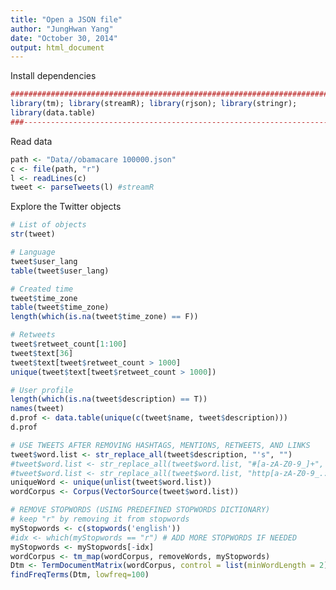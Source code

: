```yaml
---
title: "Open a JSON file"
author: "JungHwan Yang"
date: "October 30, 2014"
output: html_document
---
```


Install dependencies

```r
###############################################################################
library(tm); library(streamR); library(rjson); library(stringr); 
library(data.table)
###-------------------------------------------------------------------------###
```

Read data

```r
path <- "Data//obamacare 100000.json"
c <- file(path, "r")
l <- readLines(c)
tweet <- parseTweets(l) #streamR
```

Explore the Twitter objects

```r
# List of objects
str(tweet)

# Language
tweet$user_lang
table(tweet$user_lang)

# Created time
tweet$time_zone
table(tweet$time_zone)
length(which(is.na(tweet$time_zone) == F))

# Retweets
tweet$retweet_count[1:100]
tweet$text[36]
tweet$text[tweet$retweet_count > 1000]
unique(tweet$text[tweet$retweet_count > 1000])

# User profile
length(which(is.na(tweet$description) == T))
names(tweet)
d.prof <- data.table(unique(c(tweet$name, tweet$description)))
d.prof

# USE TWEETS AFTER REMOVING HASHTAGS, MENTIONS, RETWEETS, AND LINKS
tweet$word.list <- str_replace_all(tweet$description, "'s", "")
#tweet$word.list <- str_replace_all(tweet$word.list, "#[a-zA-Z0-9_]+", "")
#tweet$word.list <- str_replace_all(tweet$word.list, "http[a-zA-Z0-9_.:/]+", "")
uniqueWord <- unique(unlist(tweet$word.list))
wordCorpus <- Corpus(VectorSource(tweet$word.list)) 

# REMOVE STOPWORDS (USING PREDEFINED STOPWORDS DICTIONARY)
# keep "r" by removing it from stopwords
myStopwords <- c(stopwords('english'))
#idx <- which(myStopwords == "r") # ADD MORE STOPWORDS IF NEEDED
myStopwords <- myStopwords[-idx]
wordCorpus <- tm_map(wordCorpus, removeWords, myStopwords)
Dtm <- TermDocumentMatrix(wordCorpus, control = list(minWordLength = 2))
findFreqTerms(Dtm, lowfreq=100) 
```
